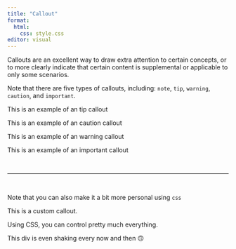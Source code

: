 ```yaml
---
title: "Callout"
format: 
  html:
    css: style.css
editor: visual
---
```


Callouts are an excellent way to draw extra attention to certain concepts, or to more clearly indicate that certain content is supplemental or applicable to only some scenarios.

:::{.callout-note}
Note that there are five types of callouts, including:
`note`, `tip`, `warning`, `caution`, and `important`.
:::

:::{.callout-tip}
This is an example of an tip callout
:::

:::{.callout-caution}
This is an example of an caution callout
:::

:::{.callout-warning}
This is an example of an warning callout
:::

:::{.callout-important}
This is an example of an important callout
:::




<br/>

--------------------

<br/>

Note that you can also make it a bit more personal using `css`

:::{.callout-gradient}
:::{.callout-note}
This is a custom callout. 

Using CSS, you can control pretty much everything.

This div is even shaking every now and then 🙃
:::
:::




